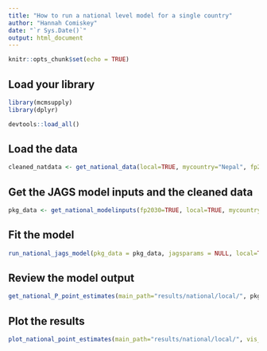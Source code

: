 ```yaml
---
title: "How to run a national level model for a single country"
author: "Hannah Comiskey"
date: "`r Sys.Date()`"
output: html_document
---
```



```r
knitr::opts_chunk$set(echo = TRUE)
```

## Load your library

```r
library(mcmsupply)
library(dplyr)
```


```r
devtools::load_all()
```

## Load the data 

```r
cleaned_natdata <- get_national_data(local=TRUE, mycountry="Nepal", fp2030=TRUE)
```

## Get the JAGS model inputs and the cleaned data

```r
pkg_data <- get_national_modelinputs(fp2030=TRUE, local=TRUE, mycountry="Nepal", startyear=1990, endyear=2025.5, nsegments=12, raw_data = cleaned_natdata)

```

## Fit the model 

```r
run_national_jags_model(pkg_data = pkg_data, jagsparams = NULL, local=TRUE, main_path = "results/national/local/", n_iter = 80000, n_burnin = 10000, n_thin = 35, mycountry="Nepal")
```

## Review the  model output

```r
get_national_P_point_estimates(main_path="results/national/local/", pkg_data, local=TRUE, mycountry="Nepal")
```

## Plot the results

```r
plot_national_point_estimates(main_path="results/national/local/", vis_path="visualisation/national/local/", pkg_data, local=TRUE, mycountry="Nepal") 
```
